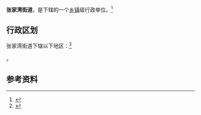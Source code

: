 {{中国乡级行政区|42/01/11/004/000}}

'''张家湾街道'''，是{{PRC admin/fullname|42/01/11/004/000|3}}下辖的一个[[乡镇|乡镇]]级行政单位。<ref>{{PRC admin/ref sgc|{{PRC admin/parent|42/01/11/004/000}}}}</ref>

== 行政区划 ==

张家湾街道下辖以下地区：<ref>{{PRC admin/ref sgc|42/01/11/004/000}}</ref>

{{PRC admin/children|42/01/11/004/000}}。

== 参考资料 ==

{{reflist}}

{{行政区划小作品}}
{{PRC admin/navcat|42/01/11/004/000}}